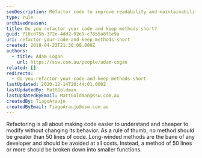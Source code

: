 ```yaml
---
seoDescription: Refactor code to improve readability and maintainability by breaking down long methods into shorter, more focused functions.
type: rule
archivedreason:
title: Do you refactor your code and keep methods short?
guid: 718cd75b-372e-4dd2-92e9-c7855a8f1e9a
uri: refactor-your-code-and-keep-methods-short
created: 2018-04-23T21:30:08.000Z
authors:
  - title: Adam Cogan
    url: https://ssw.com.au/people/adam-cogan
related: []
redirects:
  - do-you-refactor-your-code-and-keep-methods-short
lastUpdated: 2020-12-14T20:44:01.000Z
lastUpdatedBy: MattGoldman
lastUpdatedByEmail: MattGoldman@ssw.com.au
createdBy: TiagoAraujo
createdByEmail: TiagoAraujo@ssw.com.au
---
```


Refactoring is all about making code easier to understand and cheaper to modify without changing its behavior.
As a rule of thumb, no method should be greater than 50 lines of code. Long-winded methods are the bane of any developer and should be avoided at all costs. Instead, a method of 50 lines or more should be broken down into smaller functions.
